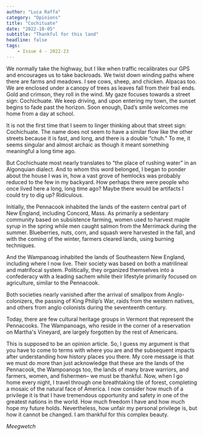 ```yaml
---
author: "Luca Raffa"
category: "Opinions"
title: "Cochituate"
date: "2022-10-05"
subtitle: "Thankful for this land"
headline: false
tags:
    - Issue 4 - 2022-23
---
```


We normally take the highway, but I like when traffic recalibrates our GPS and encourages us to take backroads. We twist down winding paths where there are farms and meadows. I see cows, sheep, and chicken. Alpacas too. We are enclosed under a canopy of trees  as leaves fall from their frail ends. Gold and crimson, they roll in the wind. My gaze focuses towards a street sign: Cochichuate. We keep driving, and upon entering my town, the sunset begins to fade past the horizon. Soon enough, Dad’s smile welcomes me home from a day at school.  

It is not the first time that I seem to linger thinking about that street sign: Cochichuate. The name does not seem to have a similar flow like the other streets because it is fast, and long, and there is a double “chuh.” To me, it seems singular and almost archaic as though it meant something meaningful a long time ago. 

But Cochichuate most nearly translates to “the place of rushing water” in an Algonquian dialect. And to whom this word belonged, I began to ponder about the house I was in, how a vast grove of hemlocks was probably reduced to the few in my backyard. How perhaps there were people who once lived here a long, long time ago? Maybe there would be artifacts I could try to dig up? Ridiculous. 

Initially, the Pennacook inhabited the lands of the eastern central part of New England, including Concord, Mass. As primarily a sedentary community based on subsistence farming, women used to harvest maple syrup in the spring while men caught salmon from the Merrimack during the summer. Blueberries, nuts, corn, and squash were harvested in the fall, and with the coming of the winter, farmers cleared lands, using burning techniques.     

And the Wampanoag inhabited the lands of Southeastern New England, including where I now live. Their society was based on both a matrilineal and matrifocal system. Politically, they organized themselves into a confederacy with a leading sachem while their lifestyle primarily focused on agriculture, similar to the Pennacook. 

Both societies nearly vanished after the arrival of smallpox from Anglo-colonizers, the passing of King Philip’s War, raids from the western natives, and others from anglo colonists during the seventeenth century. 

Today, there are few cultural heritage groups in Vermont that represent the Pennacooks. The Wampanoags, who reside in the corner of a reservation on Martha's Vineyard, are largely forgotten by the rest of Americans. 

This is supposed to be an opinion article. So, I guess my argument is that you have to come to terms with where you are and the subsequent impacts after understanding how history places you there. My core message is that we must do more than just acknowledge that these are the lands of the Pennacook, the Wampoanogs too, the lands of many brave warriors, and farmers, women, and fishermen– we must be thankful. Now, when I go home every night, I travel through one breathtaking tile of forest, completing a mosaic of the natural face of America. I now consider how much of a privilege it is that I have tremendous opportunity and safety in one of the greatest nations in the world. How much freedom I have and how much hope my future holds. Nevertheless, how unfair my personal privilege is, but how it cannot be changed. I am thankful for this complex beauty. 

_Meegwetch_